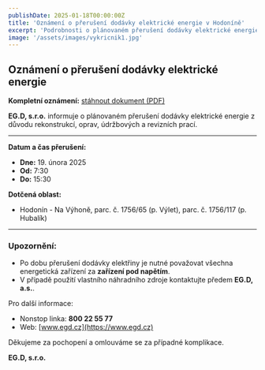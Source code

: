 ```yaml
---
publishDate: 2025-01-18T00:00:00Z
title: 'Oznámení o přerušení dodávky elektrické energie v Hodoníně'
excerpt: 'Podrobnosti o plánovaném přerušení dodávky elektrické energie v Hodoníně dne 19. února 2025.'
image: '/assets/images/vykricnik1.jpg'
---
```


## Oznámení o přerušení dodávky elektrické energie

**Kompletní oznámení:** [stáhnout dokument (PDF)](/assets/files/obecne-dokumenty/eon_oznameni.pdf)

**EG.D, s.r.o.** informuje o plánovaném přerušení dodávky elektrické energie z důvodu rekonstrukcí, oprav, údržbových a revizních prací.

---

**Datum a čas přerušení:**

- **Dne:** 19. února 2025
- **Od:** 7:30
- **Do:** 15:30

**Dotčená oblast:**

- Hodonín - Na Výhoně, parc. č. 1756/65 (p. Výlet), parc. č. 1756/117 (p. Hubalík)

---

### Upozornění:

- Po dobu přerušení dodávky elektřiny je nutné považovat všechna energetická zařízení za **zařízení pod napětím**.
- V případě použití vlastního náhradního zdroje kontaktujte předem **EG.D, a.s.**.

Pro další informace:

- Nonstop linka: **800 22 55 77**
- Web: [www.egd.cz](https://www.egd.cz)

Děkujeme za pochopení a omlouváme se za případné komplikace.

**EG.D, s.r.o.**
